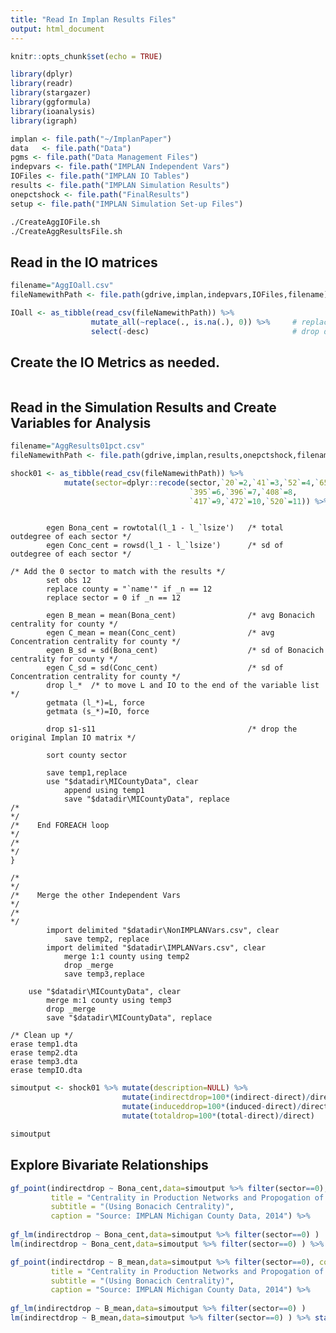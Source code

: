 ```yaml
---
title: "Read In Implan Results Files"
output: html_document
---
```


```r

knitr::opts_chunk$set(echo = TRUE)

library(dplyr)
library(readr)
library(stargazer)
library(ggformula)
library(ioanalysis)
library(igraph)

implan <- file.path("~/ImplanPaper")
data   <- file.path("Data")
pgms <- file.path("Data Management Files")
indepvars <- file.path("IMPLAN Independent Vars")
IOFiles <- file.path("IMPLAN IO Tables")
results <- file.path("IMPLAN Simulation Results")
onepctshock <- file.path("FinalResults")
setup <- file.path("IMPLAN Simulation Set-up Files")

```

```bash
./CreateAggIOFile.sh
./CreateAggResultsFile.sh
```

## Read in the IO matrices 
```r
filename="AggIOall.csv"
fileNamewithPath <- file.path(gdrive,implan,indepvars,IOFiles,filename)

IOall <- as_tibble(read_csv(fileNamewithPath)) %>% 
                  mutate_all(~replace(., is.na(.), 0)) %>%     # replace missings with zeroes
                  select(-desc)                                # drop description column

```

## Create the IO Metrics as needed.
```r



```

## Read in the Simulation Results and Create Variables for Analysis
```r
filename="AggResults01pct.csv"
fileNamewithPath <- file.path(gdrive,implan,results,onepctshock,filename)

shock01 <- as_tibble(read_csv(fileNamewithPath)) %>%
            mutate(sector=dplyr::recode(sector,`20`=2,`41`=3,`52`=4,`65`=5,
                                        `395`=6,`396`=7,`408`=8,
                                        `417`=9,`472`=10,`520`=11)) %>% select(-description)

```




```

		egen Bona_cent = rowtotal(l_1 - l_`lsize')   /* total outdegree of each sector */
		egen Conc_cent = rowsd(l_1 - l_`lsize')      /* sd of outdegree of each sector */
		
/* Add the 0 sector to match with the results */													 
		set obs 12
		replace county = "`name'" if _n == 12
		replace sector = 0 if _n == 12	
		 
		egen B_mean = mean(Bona_cent)                /* avg Bonacich centrality for county */
		egen C_mean = mean(Conc_cent)                /* avg Concentration centrality for county */
		egen B_sd = sd(Bona_cent)                    /* sd of Bonacich centrality for county */
		egen C_sd = sd(Conc_cent)                    /* sd of Concentration centrality for county */
		drop l_*  /* to move L and IO to the end of the variable list */
		getmata (l_*)=L, force
		getmata (s_*)=IO, force

		drop s1-s11                                  /* drop the original Implan IO matrix */	

		sort county sector    
		
		save temp1,replace
		use "$datadir\MICountyData", clear
			append using temp1
			save "$datadir\MICountyData", replace
/*                                                                                            */
/*    End FOREACH loop                                                                        */
/*                                                                                            */
}

/*                                                                                            */
/*    Merge the other Independent Vars                                                        */
/*                                                                                            */
		import delimited "$datadir\NonIMPLANVars.csv", clear
			save temp2, replace
		import delimited "$datadir\IMPLANVars.csv", clear
			merge 1:1 county using temp2
			drop _merge
			save temp3,replace
			
	use "$datadir\MICountyData", clear
		merge m:1 county using temp3
		drop _merge
		save "$datadir\MICountyData", replace

/* Clean up */
erase temp1.dta
erase temp2.dta
erase temp3.dta
erase tempIO.dta
```
```r


simoutput <- shock01 %>% mutate(description=NULL) %>%
                         mutate(indirectdrop=100*(indirect-direct)/direct) %>%
                         mutate(induceddrop=100*(induced-direct)/direct) %>%
                         mutate(totaldrop=100*(total-direct)/direct) 

simoutput
```

## Explore Bivariate Relationships

```r

gf_point(indirectdrop ~ Bona_cent,data=simoutput %>% filter(sector==0), color="blue", size = ~ numind,
         title = "Centrality in Production Networks and Propogation of Sectoral Shock",
         subtitle = "(Using Bonacich Centrality)",
         caption = "Source: IMPLAN Michigan County Data, 2014") %>%
  
gf_lm(indirectdrop ~ Bona_cent,data=simoutput %>% filter(sector==0) )
lm(indirectdrop ~ Bona_cent,data=simoutput %>% filter(sector==0) ) %>% stargazer(type="html")

```

```r

gf_point(indirectdrop ~ B_mean,data=simoutput %>% filter(sector==0), color="blue", size = ~ numind,
         title = "Centrality in Production Networks and Propogation of Sectoral Shock",
         subtitle = "(Using Bonacich Centrality)",
         caption = "Source: IMPLAN Michigan County Data, 2014") %>%
  
gf_lm(indirectdrop ~ B_mean,data=simoutput %>% filter(sector==0) )
lm(indirectdrop ~ B_mean,data=simoutput %>% filter(sector==0) ) %>% stargazer(type="html")

```

